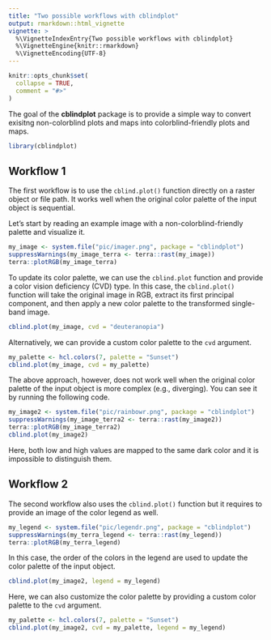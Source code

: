 ```yaml
---
title: "Two possible workflows with cblindplot"
output: rmarkdown::html_vignette
vignette: >
  %\VignetteIndexEntry{Two possible workflows with cblindplot}
  %\VignetteEngine{knitr::rmarkdown}
  %\VignetteEncoding{UTF-8}
---
```


```r
knitr::opts_chunk$set(
  collapse = TRUE,
  comment = "#>"
)
```

The goal of the **cblindplot** package is to provide a simple way to convert exisitng non-colorblind plots and maps into colorblind-friendly plots and maps. 

```r
library(cblindplot)
```

## Workflow 1

The first workflow is to use the `cblind.plot()` function directly on a raster object or file path.
It works well when the original color palette of the input object is sequential.

Let's start by reading an example image with a non-colorblind-friendly palette and visualize it.

```r
my_image <- system.file("pic/imager.png", package = "cblindplot")
suppressWarnings(my_image_terra <- terra::rast(my_image))
terra::plotRGB(my_image_terra)
```

To update its color palette, we can use the `cblind.plot` function and provide a color vision deficiency (CVD) type.
In this case, the `cblind.plot()` function will take the original image in RGB, extract its first principal component, and then apply a new color palette to the transformed single-band image.

```r
cblind.plot(my_image, cvd = "deuteranopia")
```

Alternatively, we can provide a custom color palette to the `cvd` argument.

```r
my_palette <- hcl.colors(7, palette = "Sunset")
cblind.plot(my_image, cvd = my_palette)
```

The above approach, however, does not work well when the original color palette of the input object is more complex (e.g., diverging).
You can see it by running the following code.

```r
my_image2 <- system.file("pic/rainbowr.png", package = "cblindplot")
suppressWarnings(my_image_terra2 <- terra::rast(my_image2))
terra::plotRGB(my_image_terra2)
cblind.plot(my_image2)
```

Here, both low and high values are mapped to the same dark color and it is impossible to distinguish them.

## Workflow 2

The second workflow also uses the `cblind.plot()` function but it requires to provide an image of the color legend as well.

```r
my_legend <- system.file("pic/legendr.png", package = "cblindplot")
suppressWarnings(my_terra_legend <- terra::rast(my_legend))
terra::plotRGB(my_terra_legend)
```

In this case, the order of the colors in the legend are used to update the color palette of the input object.

```r
cblind.plot(my_image2, legend = my_legend)
```

Here, we can also customize the color palette by providing a custom color palette to the `cvd` argument.

```r
my_palette <- hcl.colors(7, palette = "Sunset")
cblind.plot(my_image2, cvd = my_palette, legend = my_legend)
```
